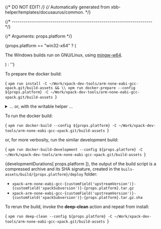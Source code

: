{/* DO NOT EDIT! */}
{/* Automatically generated from xbb-helper/templates/docusaurus/common. */}



{/* ------------------------------------------------------------------------ */}

{/* Arguments: props.platform */}

{props.platform == "win32-x64" ? ( <p>The Windows builds run on GNU/Linux, using <a href="https://mingw-w64.org">mingw-w64</a>.</p> ) : ''}

To prepare the docker build:

<CodeBlock language="sh"> {
`xpm run install -C ~/Work/xpack-dev-tools/arm-none-eabi-gcc-xpack.git/build-assets && \\
xpm run docker-prepare --config ${props.platform} -C ~/Work/xpack-dev-tools/arm-none-eabi-gcc-xpack.git/build-assets
`} </CodeBlock>

<details>
<summary>... or, with the writable helper ...</summary>

<CodeBlock language="sh"> {
`xpm run install -C ~/Work/xpack-dev-tools/arm-none-eabi-gcc-xpack.git/build-assets && \\
xpm run link-deps -C ~/Work/xpack-dev-tools/arm-none-eabi-gcc-xpack.git/build-assets && \\
xpm run docker-prepare --config ${props.platform} -C ~/Work/xpack-dev-tools/arm-none-eabi-gcc-xpack.git/build-assets && \\
xpm run docker-link-deps --config ${props.platform} -C ~/Work/xpack-dev-tools/arm-none-eabi-gcc-xpack.git/build-assets
`} </CodeBlock>

</details>

To run the docker build:

<CodeBlock language="sh"> {
`xpm run docker-build --config ${props.platform} -C ~/Work/xpack-dev-tools/arm-none-eabi-gcc-xpack.git/build-assets
`} </CodeBlock>

or, for more verbosity, run the similar development build:

<CodeBlock language="sh"> {
`xpm run docker-build-development --config ${props.platform} -C ~/Work/xpack-dev-tools/arm-none-eabi-gcc-xpack.git/build-assets
`} </CodeBlock>

{developmentDurations[ props.platform ]}, the output of the build script is a compressed
archive and its SHA signature, created in
the <code>buils-assets/build/{props.platform}/deploy</code> folder:

* <code>xpack-arm-none-eabi-gcc-{customField('upstreamVersion')}-{customField('xpackSubversion')}-{props.platform}.tar.gz</code>
* <code>xpack-arm-none-eabi-gcc-{customField('upstreamVersion')}-{customField('xpackSubversion')}-{props.platform}.tar.gz.sha</code>

To rerun the build, invoke the **deep-clean** action and repeat from install:

<CodeBlock language="sh"> {
`xpm run deep-clean --config ${props.platform} -C ~/Work/xpack-dev-tools/arm-none-eabi-gcc-xpack.git/build-assets
`} </CodeBlock>
